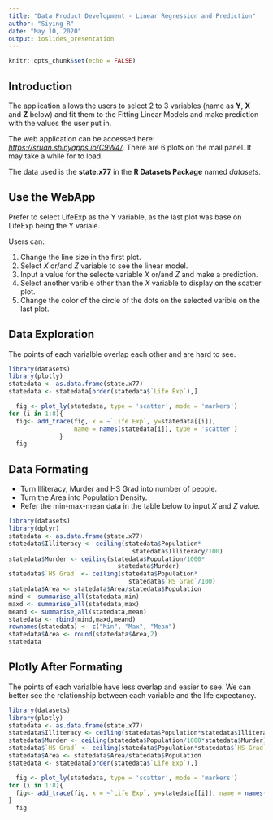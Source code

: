 ```yaml
---
title: "Data Product Development - Linear Regression and Prediction"
author: "Siying R"
date: "May 10, 2020"
output: ioslides_presentation
---
```


```r
knitr::opts_chunk$set(echo = FALSE)
```
## Introduction

The application allows the users to select 2 to 3 variables (name as **Y**, **X** and **Z** below) and fit them to the Fitting Linear Models and make prediction with the values the user put in. 

The web application can be accessed here: *<https://sruan.shinyapps.io/C9W4/>*. There are 6 plots on the mail panel. It may take a while for to load.

The data used is the **state.x77** in the **R Datasets Package** named *datasets*. 

## Use the WebApp

Prefer to select LifeExp as the Y variable, as the last plot was base on LifeExp being the Y variale. 

Users can:

  1. Change the line size in the first plot. 
  2. Select *X* or/and *Z* variable to see the linear model. 
  3. Input a value for the selecte variable *X* or/and *Z* and make a prediction.
  4. Select another varible other than the *X* variable to display on the scatter plot. 
  5. Change the color of the circle of the dots on the selected varible on the last plot. 
  

## Data Exploration
The points of each varialble overlap each other and are hard to see.

```r
library(datasets)
library(plotly)
statedata <- as.data.frame(state.x77)
statedata <- statedata[order(statedata$`Life Exp`),]

  fig <- plot_ly(statedata, type = 'scatter', mode = 'markers')
for (i in 1:8){
  fig<- add_trace(fig, x = ~`Life Exp`, y=statedata[[i]], 
                  name = names(statedata[i]), type = 'scatter')
              }
  fig
```

## Data Formating

- Turn Illiteracy, Murder and HS Grad into number of people.
- Turn the Area into Population Density. 
- Refer the min-max-mean data in the table below to input *X* and *Z* value. 
```r
library(datasets)
library(dplyr)
statedata <- as.data.frame(state.x77)
statedata$Illiteracy <- ceiling(statedata$Population*
                                  statedata$Illiteracy/100)
statedata$Murder <- ceiling(statedata$Population/1000*
                              statedata$Murder)
statedata$`HS Grad` <- ceiling(statedata$Population*
                                 statedata$`HS Grad`/100)
statedata$Area <- statedata$Area/statedata$Population
mind <- summarise_all(statedata,min)
maxd <- summarise_all(statedata,max)
meand <- summarise_all(statedata,mean)
statedata <- rbind(mind,maxd,meand)
rownames(statedata) <- c("Min", "Max", "Mean")
statedata$Area <- round(statedata$Area,2)
statedata

```

## Plotly After Formating
The points of each varialble have less overlap and easier to see. We can better see the relationship between each variable and the life expectancy. 

```r
library(datasets)
library(plotly)
statedata <- as.data.frame(state.x77)
statedata$Illiteracy <- ceiling(statedata$Population*statedata$Illiteracy/100)
statedata$Murder <- ceiling(statedata$Population/1000*statedata$Murder)
statedata$`HS Grad` <- ceiling(statedata$Population*statedata$`HS Grad`/100)
statedata$Area <- statedata$Area/statedata$Population
statedata <- statedata[order(statedata$`Life Exp`),]

  fig <- plot_ly(statedata, type = 'scatter', mode = 'markers')
for (i in 1:8){
  fig<- add_trace(fig, x = ~`Life Exp`, y=statedata[[i]], name = names(statedata[i]), type = 'scatter')
}
  fig
```



